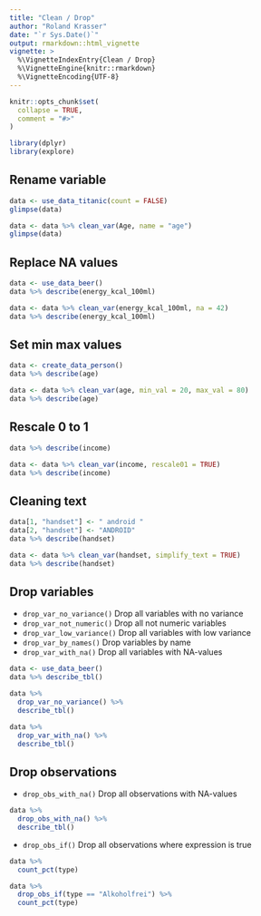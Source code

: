 ```yaml
---
title: "Clean / Drop"
author: "Roland Krasser"
date: "`r Sys.Date()`"
output: rmarkdown::html_vignette
vignette: >
  %\VignetteIndexEntry{Clean / Drop}
  %\VignetteEngine{knitr::rmarkdown}
  %\VignetteEncoding{UTF-8}
---
```


```r
knitr::opts_chunk$set(
  collapse = TRUE,
  comment = "#>"
)
```

```r
library(dplyr)
library(explore)
```

## Rename variable

```r
data <- use_data_titanic(count = FALSE)
glimpse(data)
```

```r
data <- data %>% clean_var(Age, name = "age")
glimpse(data)
```

## Replace NA values

```r
data <- use_data_beer()
data %>% describe(energy_kcal_100ml)
```

```r
data <- data %>% clean_var(energy_kcal_100ml, na = 42)
data %>% describe(energy_kcal_100ml)
```

## Set min max values

```r
data <- create_data_person()
data %>% describe(age)
```

```r
data <- data %>% clean_var(age, min_val = 20, max_val = 80)
data %>% describe(age)
```

## Rescale 0 to 1

```r
data %>% describe(income)
```

```r
data <- data %>% clean_var(income, rescale01 = TRUE)
data %>% describe(income)
```

## Cleaning text

```r
data[1, "handset"] <- " android "
data[2, "handset"] <- "ANDROID"
data %>% describe(handset)
```
```r
data <- data %>% clean_var(handset, simplify_text = TRUE)
data %>% describe(handset)
```

## Drop variables

* `drop_var_no_variance()` Drop all variables with no variance
* `drop_var_not_numeric()` Drop all not numeric variables
* `drop_var_low_variance()` Drop all variables with low variance
* `drop_var_by_names()` Drop variables by name
* `drop_var_with_na()` Drop all variables with NA-values

```r
data <- use_data_beer()
data %>% describe_tbl()
```
```r
data %>%
  drop_var_no_variance() %>%
  describe_tbl()
```

```r
data %>%
  drop_var_with_na() %>%
  describe_tbl()
```

## Drop observations

* `drop_obs_with_na()` Drop all observations with NA-values

```r
data %>%
  drop_obs_with_na() %>%
  describe_tbl()
```

* `drop_obs_if()` Drop all observations where expression is true

```r
data %>%
  count_pct(type)
```

```r
data %>%
  drop_obs_if(type == "Alkoholfrei") %>%
  count_pct(type)
```
